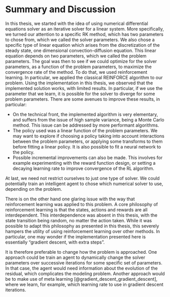 # Summary and Discussion

In this thesis, we started  with the idea of using numerical differential equations solver as an iterative solver for a linear system. More specifically, we turned our attention to a specific RK  method, which has two parameters to chose from, which we called the solver parameters. We also chose a specific type of linear equation which arises from the discretization of the steady state, one dimensional convection-diffusion equation. This linear equation depends on two parameters, which we called the problem parameters. The goal was then to see if we could optimize for the solver parameters, as a function of the problem parameters, to maximize the convergence rate of the method. To do that, we used reinforcement learning. In particular, we applied the classical REINFORCE algorithm to our problem. Using the implementation in this thesis, we observed that the implemented solution works, with limited results. In particular, if we use the parameter that we learn, it is possible for the solver to diverge for some problem parameters. There are some avenues to improve these results, in particular: 

- On the technical front, the implemented algorithm is very elementary, and suffers from the issue of high sample variance, being a Monte Carlo method. This issue can be addressed by more performant algorithms.
- The policy used was a linear function of the problem parameters. We may want to explore if choosing a policy taking into account interactions between the problem parameters, or applying some transforms to them before fitting a linear policy. It is also possible to fit a neural network to the policy.
- Possible incremental improvements can also be made. This involves for example experimenting with the reward function design, or setting a decaying learning rate to improve convergence of the RL algorithm.

At last, we need not restrict ourselves to just one type of solver. We could potentially train an intelligent agent to chose which numerical solver to use, depending on the problem. 

There is on the other hand one glaring issue with the way that reinforcement learning was applied to this problem. A core philosophy of reinforcement learning is that the states, actions and rewards are all interdependent. This interdependence was absent in this thesis, with the state transition being random, no matter the action taken. While it was possible to adapt this philosophy as presented in this thesis, this severely hampers the utility of using reinforcement learning over other methods. In particular, one may wonder if the implementation presented here is essentially "gradient descent, with extra steps". 

It is therefore preferable to change how the problem is approached. One approach could be train an agent to dynamically change the solver parameters over successive iterations for some specific set of parameters. In that case, the agent would need information about the evolution of the residual, which complicates the modeling problem. Another approach would be to make use of meta learning [@gradient_descent_gradient_descent], where we learn, for example, which learning rate to use in gradient descent iterations.   

